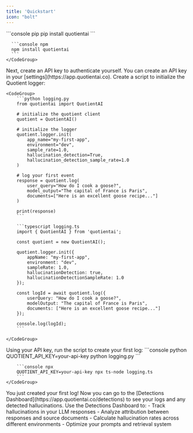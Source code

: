 ```yaml
---
title: 'Quickstart'
icon: "bolt"
---
```


<Steps>
  <Step title="Install the Quotient SDK">
    <CodeGroup>
      ```console pip
      pip install quotientai
      ```

      ```console npm
      npm install quotientai
      ```
    </CodeGroup>
  </Step>
  <Step title="Create an API Key">
    Next, create an API key to authenticate yourself. You can create an API key in your [settings](https://app.quotientai.co).
  </Step>
  <Step title="Initialize the Logger">
    Create a script to initialize the Quotient logger:

    <CodeGroup>
        ```python logging.py
        from quotientai import QuotientAI

        # initialize the quotient client
        quotient = QuotientAI()

        # initialize the logger
        quotient.logger.init(
            app_name="my-first-app",
            environment="dev",
            sample_rate=1.0,
            hallucination_detection=True,
            hallucination_detection_sample_rate=1.0
        )

        # log your first event
        response = quotient.log(
            user_query="How do I cook a goose?",
            model_output="The capital of France is Paris",
            documents=["Here is an excellent goose recipe..."]
        )

        print(response)
        ```

        ```typescript logging.ts
        import { QuotientAI } from 'quotientai';

        const quotient = new QuotientAI();

        quotient.logger.init({
            appName: "my-first-app",
            environment: "dev",
            sampleRate: 1.0,
            hallucinationDetection: true,
            hallucinationDetectionSampleRate: 1.0
        });

        const logId = await quotient.log({
            userQuery: "How do I cook a goose?",
            modelOutput: "The capital of France is Paris",
            documents: ["Here is an excellent goose recipe..."]
        });

        console.log(logId);
        ```

    </CodeGroup>
  </Step>
  <Step title="Run the Script">
    Using your API key, run the script to create your first log:
    <CodeGroup>
        ```console python
        QUOTIENT_API_KEY=your-api-key python logging.py
        ```

        ```console npx
        QUOTIENT_API_KEY=your-api-key npx ts-node logging.ts
        ```
    </CodeGroup>
  </Step>
  <Step title="View Your Logs">
    You just created your first log! Now you can go to the [Detections Dashboard](https://app.quotientai.co/detections) to see your logs and any detected hallucinations.
  </Step>
  <Step title="Analyze and Improve">
    Use the Detections Dashboard to:
    - Track hallucinations in your LLM responses
    - Analyze attribution between responses and source documents
    - Calculate hallucination rates across different environments
    - Optimize your prompts and retrieval system
  </Step>
</Steps>
